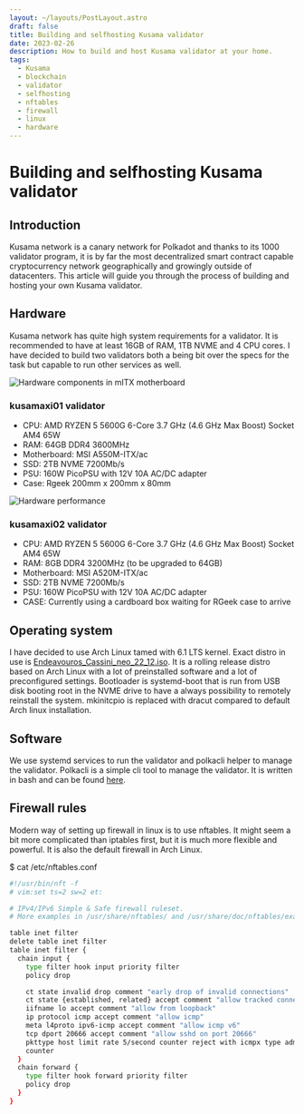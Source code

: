 ```yaml
---
layout: ~/layouts/PostLayout.astro
draft: false
title: Building and selfhosting Kusama validator
date: 2023-02-26
description: How to build and host Kusama validator at your home.
tags:
  - Kusama
  - blockchain
  - validator
  - selfhosting
  - nftables
  - firewall
  - linux
  - hardware
---
```


# Building and selfhosting Kusama validator

## Introduction
Kusama network is a canary network for Polkadot and thanks to its 1000 validator program, it is by far the most decentralized smart contract capable cryptocurrency network
geographically and growingly outside of datacenters. This article will guide you through the process of building and hosting your own Kusama validator.

## Hardware
Kusama network has quite high system requirements for a validator. It is recommended to have at least 16GB of RAM, 1TB NVME and 4 CPU cores.
I have decided to build two validators both a being bit over the specs for the task but capable to run other services as well.

![Hardware components in mITX motherboard](/assets/post/building-hosting-validator/mitx-hardware.webp)
### kusamaxi01 validator
- CPU: AMD RYZEN 5 5600G 6-Core 3.7 GHz (4.6 GHz Max Boost) Socket AM4 65W
- RAM: 64GB DDR4 3600MHz
- Motherboard: MSI A550M-ITX/ac
- SSD: 2TB NVME 7200Mb/s
- PSU: 160W PicoPSU with 12V 10A AC/DC adapter
- Case: Rgeek 200mm x 200mm x 80mm

![Hardware performance](/assets/post/building-hosting-validator/hw-performance.webp)
### kusamaxi02 validator
- CPU: AMD RYZEN 5 5600G 6-Core 3.7 GHz (4.6 GHz Max Boost) Socket AM4 65W
- RAM: 8GB DDR4 3200MHz (to be upgraded to 64GB)
- Motherboard: MSI A520M-ITX/ac
- SSD: 2TB NVME 7200Mb/s
- PSU: 160W PicoPSU with 12V 10A AC/DC adapter
- CASE: Currently using a cardboard box waiting for RGeek case to arrive

## Operating system
I have decided to use Arch Linux tamed with 6.1 LTS kernel. Exact distro in use is [Endeavouros_Cassini_neo_22_12.iso](https://endeavouros.com/latest-release/).
It is a rolling release distro based on Arch Linux with a lot of preinstalled software and a lot of preconfigured settings.
Bootloader is systemd-boot that is run from USB disk booting root in the NVME drive to have a always possibility to remotely
reinstall the system. mkinitcpio is replaced with dracut compared to default Arch linux installation. 

## Software
We use systemd services to run the validator and polkacli helper to manage the validator. Polkacli is a simple cli tool to manage
the validator. It is written in bash and can be found [here](https://kusamaxi.com/projects/polkacli/).


## Firewall rules
Modern way of setting up firewall in linux is to use nftables. It might seem a bit more complicated than iptables first,
but it is much more flexible and powerful. It is also the default firewall in Arch Linux.

$ cat /etc/nftables.conf
```bash 
#!/usr/bin/nft -f
# vim:set ts=2 sw=2 et:

# IPv4/IPv6 Simple & Safe firewall ruleset.
# More examples in /usr/share/nftables/ and /usr/share/doc/nftables/examples/.

table inet filter
delete table inet filter
table inet filter {
  chain input {
    type filter hook input priority filter
    policy drop

    ct state invalid drop comment "early drop of invalid connections"
    ct state {established, related} accept comment "allow tracked connections"
    iifname lo accept comment "allow from loopback"
    ip protocol icmp accept comment "allow icmp"
    meta l4proto ipv6-icmp accept comment "allow icmp v6"
    tcp dport 20666 accept comment "allow sshd on port 20666"
    pkttype host limit rate 5/second counter reject with icmpx type admin-prohibited
    counter
  }
  chain forward {
    type filter hook forward priority filter
    policy drop
  }
}
```
